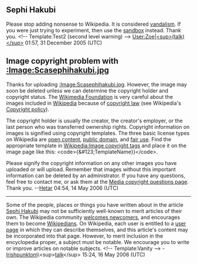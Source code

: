 <article id="3574885" title=User talk:Sephihakubi>
	<talkpage id="3574885" title="User talk:Sephihakubi">
==Sephi Hakubi==
Please stop adding nonsense to Wikipedia. It is considered [[Wikipedia:Vandalism|vandalism]]. If you were just trying to experiment, then use the [[Wikipedia:Sandbox|sandbox]] instead. Thank you. &lt;!-- Template:Test2 (second level warning) --&gt;  [[User:Zoe]]|[[User talk:Zoe|&lt;sup&gt;(talk)&lt;/sup&gt;]] 01:57, 31 December 2005 (UTC)

==Image copyright problem with [[:Image:Scasephihakubi.jpg]]==
 
Thanks for uploading [[:Image:Scasephihakubi.jpg]]. However, the image may soon be deleted unless we can determine the copyright holder and copyright status. The [[Wikimedia Foundation]] is very careful about the images included in [[Wikipedia]] because of [[Copyright|copyright law]] (see Wikipedia's [[Wikipedia:Copyright|Copyright policy]]).

The copyright holder is usually the creator, the creator's employer, or the last person who was transferred ownership rights. Copyright information on images is signified using copyright templates. The three basic license types on Wikipedia are [[open content]], [[public domain]], and [[fair use]]. Find the appropriate template in [[Wikipedia:Image copyright tags]] and place it on the image page like this: &lt;code&gt;{&amp;#123;TemplateName}}&lt;/code&gt;.

Please signify the copyright information on any other images you have uploaded or will upload. Remember that images without this important information can be deleted by an administrator. If you have any questions, feel free to contact me, or ask them at the [[Wikipedia:Media copyright questions|Media copyright questions page]]. Thank you. --[[User:Hetar|Hetar]] 04:54, 14 May 2006 (UTC)

----
Some of the people, places or things you have written about in the article [[Sephi Hakubi]] may not be sufficiently well-known to merit articles of their own. The Wikipedia community [[Wikipedia:welcome, newcomers|welcomes newcomers]], and encourages them to become [[Wikipedia:Wikipedians|Wikipedians]]. On Wikipedia, each user is entitled to a [[Wikipedia:user page|user page]] in which they can describe themselves, and this article's content may be incorporated into that page. However, to merit inclusion in the encyclopedia proper, a subject must be notable. We encourage you to write or improve articles on notable subjects. &lt;!-- Template:Vanity --&gt;  - [[User:Irishpunktom|Irishpunktom]]\&lt;sup&gt;[[User_talk:Irishpunktom|talk]]&lt;/sup&gt; 15:24, 16 May 2006 (UTC)
	</talkpage>
</article>